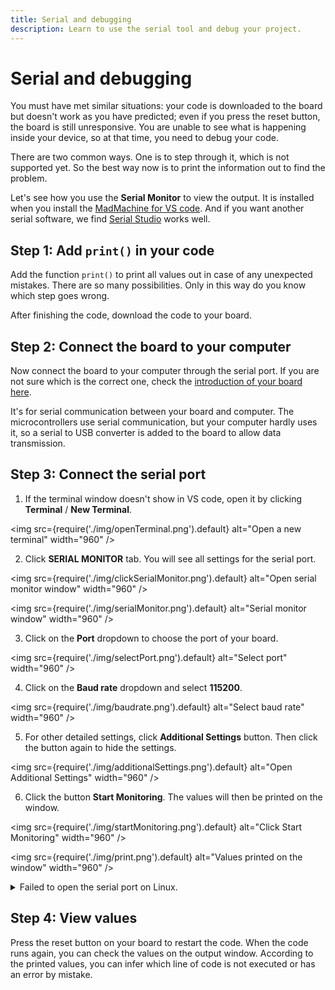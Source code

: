```yaml
---
title: Serial and debugging
description: Learn to use the serial tool and debug your project.
---
```


# Serial and debugging

You must have met similar situations: your code is downloaded to the board but doesn't work as you have predicted; even if you press the reset button, the board is still unresponsive. You are unable to see what is happening inside your device, so at that time, you need to debug your code.

There are two common ways. One is to step through it, which is not supported yet. So the best way now is to print the information out to find the problem.

Let's see how you use the **Serial Monitor** to view the output. It is installed when you install the [MadMachine for VS code](../getting-started/software-prerequisite). And if you want another serial software, we find [Serial Studio](https://serial-studio.github.io/) works well.


## Step 1: Add `print()` in your code

Add the function `print()` to print all values out in case of any unexpected mistakes. There are so many possibilities. Only in this way do you know which step goes wrong.

After finishing the code, download the code to your board.

## Step 2: Connect the board to your computer

Now connect the board to your computer through the serial port. If you are not sure which is the correct one, check the [introduction of your board here](../hardware/overview).

It's for serial communication between your board and computer. The microcontrollers use serial communication, but your computer hardly uses it, so a serial to USB converter is added to the board to allow data transmission. 


## Step 3: Connect the serial port

1. If the terminal window doesn't show in VS code, open it by clicking **Terminal** / **New Terminal**.

<img
  src={require('./img/openTerminal.png').default}
  alt="Open a new terminal" width="960"
/>

2. Click **SERIAL MONITOR** tab. You will see all settings for the serial port.

<img
  src={require('./img/clickSerialMonitor.png').default}
  alt="Open serial monitor window" width="960"
/>

<img
  src={require('./img/serialMonitor.png').default}
  alt="Serial monitor window" width="960"
/>

3. Click on the **Port** dropdown to choose the port of your board.

<img
  src={require('./img/selectPort.png').default}
  alt="Select port" width="960"
/>

4. Click on the **Baud rate** dropdown and select **115200**.

<img
  src={require('./img/baudrate.png').default}
  alt="Select baud rate" width="960"
/>

5. For other detailed settings, click **Additional Settings** button. Then click the button again to hide the settings.

<img
  src={require('./img/additionalSettings.png').default}
  alt="Open Additional Settings" width="960"
/>

6. Click the button **Start Monitoring**. The values will then be printed on the window.

<img
  src={require('./img/startMonitoring.png').default}
  alt="Click Start Monitoring" width="960"
/>

<img
  src={require('./img/print.png').default}
  alt="Values printed on the window" width="960"
/>

<details>
    <summary> Failed to open the serial port on Linux.</summary>

That may be due to your user not being a member of the dialout group.

1. Print the groups for your user:

```bash
group username
```

2. If dialout isn't in it, add the user to the group with sudo permission:

```bash
sudo adduser username dialout
```

Now the serial monitor should be opened successfully.

</details>



## Step 4: View values

Press the reset button on your board to restart the code. When the code runs again, you can check the values on the output window. According to the printed values, you can infer which line of code is not executed or has an error by mistake. 